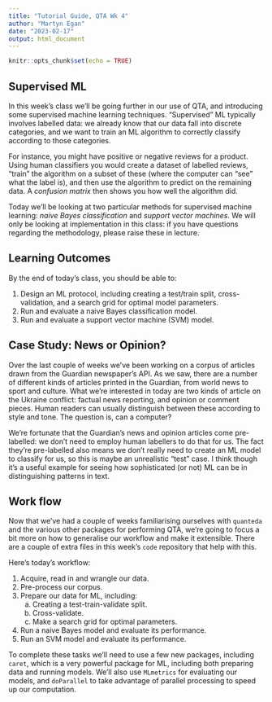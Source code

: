 ```yaml
---
title: "Tutorial Guide, QTA Wk 4"
author: "Martyn Egan"
date: "2023-02-17"
output: html_document
---
```


```r
knitr::opts_chunk$set(echo = TRUE)
```

## Supervised ML

In this week's class we'll be going further in our use of QTA, and introducing some supervised machine learning techniques. "Supervised" ML typically involves labelled data: we already know that our data fall into discrete categories, and we want to train an ML algorithm to correctly classify according to those categories. 

For instance, you might have positive or negative reviews for a product. Using human classifiers you would create a dataset of labelled reviews, "train" the algorithm on a subset of these (where the computer can "see" what the label is), and then use the algorithm to predict on the remaining data. A *confusion matrix* then shows you how well the algorithm did.

Today we'll be looking at two particular methods for supervised machine learning: *naive Bayes classification* and *support vector machines*. We will only be looking at implementation in this class: if you have questions regarding the methodology, please raise these in lecture.

## Learning Outcomes

By the end of today's class, you should be able to:

1. Design an ML protocol, including creating a test/train split, cross-validation, and a search grid for optimal model parameters.
2. Run and evaluate a naive Bayes classification model.
3. Run and evaluate a support vector machine (SVM) model.

## Case Study: News or Opinion?

Over the last couple of weeks we've been working on a corpus of articles drawn from the Guardian newspaper's API. As we saw, there are a number of different kinds of articles printed in the Guardian, from world news to sport and culture. What we're interested in today are two kinds of article on the Ukraine conflict: factual news reporting, and opinion or comment pieces. Human readers can usually distinguish between these according to style and tone. The question is, can a computer?

We're fortunate that the Guardian's news and opinion articles come pre-labelled: we don't need to employ human labellers to do that for us. The fact they're pre-labelled also means we don't really need to create an ML model to classify for us, so this is maybe an unrealistic "test" case. I think though it's a useful example for seeing how sophisticated (or not) ML can be in distinguishing patterns in text.

## Work flow

Now that we've had a couple of weeks familiarising ourselves with `quanteda` and the various other packages for performing QTA, we're going to focus a bit more on how to generalise our workflow and make it extensible. There are a couple of extra files in this week's `code` repository that help with this. 

Here's today's workflow:

1. Acquire, read in and wrangle our data.
2. Pre-process our corpus.
3. Prepare our data for ML, including:
    a. Creating a test-train-validate split.
    b. Cross-validate.
    c. Make a search grid for optimal parameters.
4. Run a naive Bayes model and evaluate its performance.
5. Run an SVM model and evaluate its performance.

To complete these tasks we'll need to use a few new packages, including `caret`, which is a very powerful package for ML, including both preparing data and running models. We'll also use `MLmetrics` for evaluating our models, and `doParallel` to take advantage of parallel processing to speed up our computation. 
